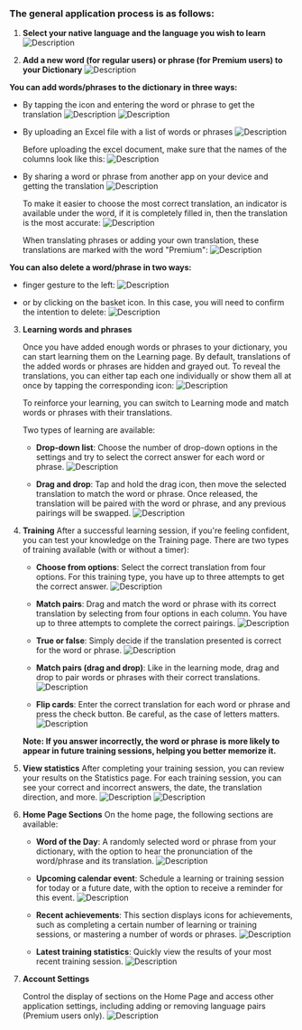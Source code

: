 ### The general application process is as follows:

1. **Select your native language and the language you wish to learn**
   ![Description](/flow/assets/add_lang_pair_en.jpg)

2. **Add a new word (for regular users) or phrase (for Premium users) to your Dictionary**
   ![Description](/flow/assets/dictionary_en.jpg)

**You can add words/phrases to the dictionary in three ways:**

- By tapping the icon and entering the word or phrase to get the translation
  ![Description](/flow/assets/word_translate_en.jpg)
  ![Description](/flow/assets/phrase_translate_en.jpg)

- By uploading an Excel file with a list of words or phrases
  ![Description](/flow/assets/import_excel_en.jpg)

  Before uploading the excel document, make sure that the names of the columns look like this:
  ![Description](/flow/assets/excel_format.png)

- By sharing a word or phrase from another app on your device and getting the translation
  ![Description](/flow/assets/send_from_app.jpg)

  To make it easier to choose the most correct translation, an indicator is available under the word, if it is completely filled in, then the translation is the most accurate:
  ![Description](/flow/assets/translate_quality_en.webp)

  When translating phrases or adding your own translation, these translations are marked with the word "Premium":
  ![Description](/flow/assets/custom_translate_en.jpg)

**You can also delete a word/phrase in two ways:**

- finger gesture to the left:
  ![Description](/flow/assets/remove_swipe_en.gif)

- or by clicking on the basket icon. In this case, you will need to confirm the intention to delete:
  ![Description](/flow/assets/trash_can.jpg)

3. **Learning words and phrases**

   Once you have added enough words or phrases to your dictionary, you can start learning them on the Learning page. By default, translations of the added words or phrases are hidden and grayed out. To reveal the translations, you can either tap each one individually or show them all at once by tapping the corresponding icon:
   ![Description](/flow/assets/learning_unblur_en.gif)

   To reinforce your learning, you can switch to Learning mode and match words or phrases with their translations.

   Two types of learning are available:

   - **Drop-down list**: Choose the number of drop-down options in the settings and try to select the correct answer for each word or phrase.
     ![Description](/flow/assets/learning_dropdown_en.jpg)

   - **Drag and drop**: Tap and hold the drag icon, then move the selected translation to match the word or phrase. Once released, the translation will be paired with the word or phrase, and any previous pairings will be swapped.
     ![Description](/flow/assets/match_pairs_learning.gif)

4. **Training**
   After a successful learning session, if you're feeling confident, you can test your knowledge on the Training page. There are two types of training available (with or without a timer):

   - **Choose from options**: Select the correct translation from four options. For this training type, you have up to three attempts to get the correct answer.
     ![Description](/flow/assets/training_choose_from_en.jpg)

   - **Match pairs**: Drag and match the word or phrase with its correct translation by selecting from four options in each column. You have up to three attempts to complete the correct pairings.
     ![Description](/flow/assets/training_choose_pair_en.jpg)

   - **True or false**: Simply decide if the translation presented is correct for the word or phrase.
     ![Description](/flow/assets/training_true_false_en.jpg)

   - **Match pairs (drag and drop)**: Like in the learning mode, drag and drop to pair words or phrases with their correct translations.
     ![Description](/flow/assets/match_pairs_training.gif)

   - **Flip cards**: Enter the correct translation for each word or phrase and press the check button. Be careful, as the case of letters matters.
     ![Description](/flow/assets/training_flip_cards_en.jpg)

   **Note: If you answer incorrectly, the word or phrase is more likely to appear in future training sessions, helping you better memorize it.**

5. **View statistics**
   After completing your training session, you can review your results on the Statistics page. For each training session, you can see your correct and incorrect answers, the date, the translation direction, and more.
   ![Description](/flow/assets/statistics_en.jpg)
   ![Description](/flow/assets/training_summary_en.jpg)

6. **Home Page Sections**
   On the home page, the following sections are available:

   - **Word of the Day**: A randomly selected word or phrase from your dictionary, with the option to hear the pronunciation of the word/phrase and its translation.
     ![Description](/flow/assets/word_of_day_en.jpg)

   - **Upcoming calendar event**: Schedule a learning or training session for today or a future date, with the option to receive a reminder for this event.
     ![Description](/flow/assets/calendar_event_en.jpg)

   - **Recent achievements**: This section displays icons for achievements, such as completing a certain number of learning or training sessions, or mastering a number of words or phrases.
     ![Description](/flow/assets/achievements_en.jpg)

   - **Latest training statistics**: Quickly view the results of your most recent training session.
     ![Description](/flow/assets/latest_stats_en.jpg)

7. **Account Settings**

   Control the display of sections on the Home Page and access other application settings, including adding or removing language pairs (Premium users only).
   ![Description](/flow/assets/account_en.jpg)
